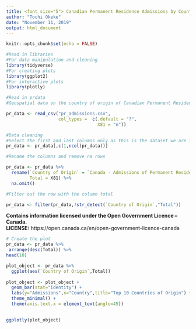 ```yaml
---
title: <font size="5"> Canadian Permanent Residence Admissions by Country of Origin </font>
author: "Tochi Okeke"
date: "November 11, 2019"
output: html_document
---
```


```r
knitr::opts_chunk$set(echo = FALSE)
```


```r
#Read in libraries
#For data manipulation and cleaning
library(tidyverse)
#For creating plots
library(ggplot2)
#For interactive plots
library(plotly)


```

```r
#Read in prdata
#Geospatial data on the country of origin of Canadian Permanent Residents

pr_data <- read_csv("pr_admissions.csv", 
                    col_types =  c(.default = "?",
                                   X81 = "n"))
```


```r
#Data cleaning
#Select the first and last columns only as this is the dataset we are interested in
pr_data <- pr_data[,c(1,ncol(pr_data))]

#Rename the columns and remove na rows

pr_data <- pr_data %>% 
  rename(`Country of Origin` = `Canada - Admissions of Permanent Residents by Country of Citizenship, January 2015 - August 2019`,
         Total = X81) %>% 
  na.omit()

#Filter out the row with the column total

pr_data <- filter(pr_data,!str_detect(`Country of Origin`,"Total"))
```
**Contains information licensed under the Open Government Licence – Canada.**                     
**LICENSE:** https://open.canada.ca/en/open-government-licence-canada
```r

# Create the plot
pr_data <- pr_data %>% 
 arrange(desc(Total)) %>% 
head(10)

plot_object <- pr_data %>% 
  ggplot(aes(`Country of Origin`,Total))
         
plot_object <- plot_object +
  geom_bar(stat="identity") +
  labs(y="Admissions",x="Country",title="Top 10 Countries of Origin") +
  theme_minimal() +
  theme(axis.text.x = element_text(angle=45)) 
  

ggplotly(plot_object)

```
